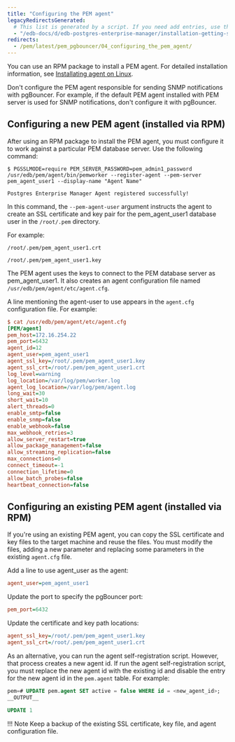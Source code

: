 ```yaml
---
title: "Configuring the PEM agent"
legacyRedirectsGenerated:
  # This list is generated by a script. If you need add entries, use the `legacyRedirects` key.
  - "/edb-docs/d/edb-postgres-enterprise-manager/installation-getting-started/pgbouncer-configuration-guide/8.0/configuring_the_pem_agent.html"
redirects:
  - /pem/latest/pem_pgbouncer/04_configuring_the_pem_agent/
---
```


You can use an RPM package to install a PEM agent. For detailed installation information, see [Installating agent on Linux](../../installing_pem_agent/installing_on_linux).

Don't configure the PEM agent responsible for sending SNMP notifications with pgBouncer. For example, if the default PEM agent installed with PEM server is used for SNMP notifications, don't configure it with pgBouncer.

## Configuring a new PEM agent (installed via RPM)

After using an RPM package to install the PEM agent, you must configure it to work against a particular PEM database server. Use the following command:

```shell
$ PGSSLMODE=require PEM_SERVER_PASSWORD=pem_admin1_password
/usr/edb/pem/agent/bin/pemworker --register-agent --pem-server
pem_agent_user1 --display-name "Agent Name"

Postgres Enterprise Manager Agent registered successfully!
```

In this command, the `--pem-agent-user` argument instructs the agent to create an SSL certificate and key pair for the pem_agent_user1 database user in the `/root/.pem` directory.

For example:

```shell
/root/.pem/pem_agent_user1.crt

/root/.pem/pem_agent_user1.key
```

The PEM agent uses the keys to connect to the PEM database server as pem_agent_user1. It also creates an agent configuration file named `/usr/edb/pem/agent/etc/agent.cfg`.

A line mentioning the agent-user to use appears in the `agent.cfg` configuration file. For example:

```ini
$ cat /usr/edb/pem/agent/etc/agent.cfg
[PEM/agent]
pem_host=172.16.254.22
pem_port=6432
agent_id=12
agent_user=pem_agent_user1
agent_ssl_key=/root/.pem/pem_agent_user1.key
agent_ssl_crt=/root/.pem/pem_agent_user1.crt
log_level=warning
log_location=/var/log/pem/worker.log
agent_log_location=/var/log/pem/agent.log
long_wait=30
short_wait=10
alert_threads=0
enable_smtp=false
enable_snmp=false
enable_webhook=false
max_webhook_retries=3
allow_server_restart=true
allow_package_management=false
allow_streaming_replication=false
max_connections=0
connect_timeout=-1
connection_lifetime=0
allow_batch_probes=false
heartbeat_connection=false
```

## Configuring an existing PEM agent (installed via RPM)

If you're using an existing PEM agent, you can copy the SSL certificate and key files to the target machine and reuse the files. You must modify the files, adding a new parameter and replacing some parameters in the existing `agent.cfg` file.

Add a line to use agent_user as the agent:

```ini
agent_user=pem_agent_user1
```

Update the port to specify the pgBouncer port:

```ini
pem_port=6432
```

Update the certificate and key path locations:

```ini
agent_ssl_key=/root/.pem/pem_agent_user1.key
agent_ssl_crt=/root/.pem/pem_agent_user1.crt
```

As an alternative, you can run the agent self-registration script. However, that process creates a new agent id. If run the agent self-registration script, you must replace the new agent id with the existing id and disable the entry for the new agent id in the `pem.agent` table. For example:

```sql
pem=# UPDATE pem.agent SET active = false WHERE id = <new_agent_id>;
__OUTPUT__

UPDATE 1
```

!!! Note
    Keep a backup of the existing SSL certificate, key file, and agent configuration file.
